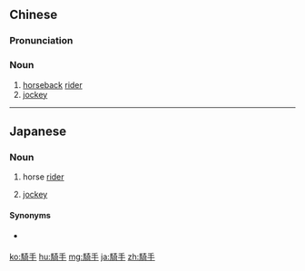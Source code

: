 {{also|骑手}}
==Chinese==
{{zh-forms|s=骑手}}

===Pronunciation===
{{zh-pron
|m=qíshǒu
|cat=n
}}

===Noun===
{{zh-noun}}

# [[horseback]] [[rider]]
# [[jockey]]

----

==Japanese==
{{ja-kanjitab|き|しゅ|yomi=on}}

===Noun===
{{ja-noun|きしゅ}}

# horse [[rider]]
# {{senseid|ja|jockey}} [[jockey]]

====Synonyms====
* {{sense|jockey}} {{ja-r|ジョッキー}}

[[ko:騎手]]
[[hu:騎手]]
[[mg:騎手]]
[[ja:騎手]]
[[zh:騎手]]